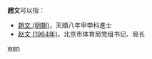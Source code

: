 '''趙文'''可以指：
* [[趙文_(明朝)|趙文 (明朝)]]，天順八年甲申科進士
* [[赵文_(1964年)|赵文 (1964年)]]，北京市体育局党组书记、局长

{{disambig}}

[[Category:二字赵姓人名消歧义|wen]]